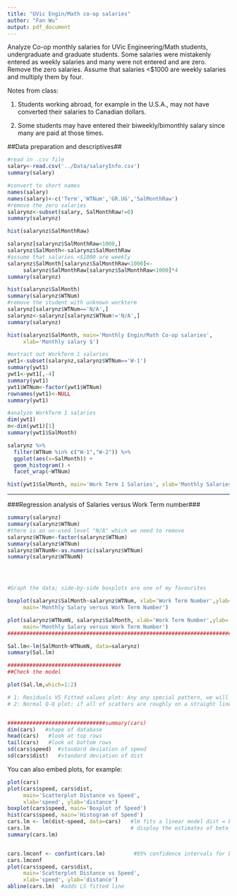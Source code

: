 ```yaml
---
title: "UVic Engin/Math co-op salaries"
author: "Fan Wu"
output: pdf_document
---
```


Analyze Co-op monthly salaries for UVic Engineering/Math students, undergraduate and graduate students.
Some salaries were mistakenly entered as weekly salaries and many were not entered 
and are zero.  Remove the zero salaries.  Assume that salaries <$1000 are weekly salaries and multiply them by four.

Notes from class: 

1. Students working abroad, for example in the U.S.A., may not have converted their
salaries to Canadian dollars.  

2. Some students may have entered their biweekly/bimonthly salary since many are paid 
at those times.

##Data preparation and descriptives##

```r
#read in .csv file
salary<-read.csv('../Data/salaryInfo.csv')  
summary(salary)

#convert to short names
names(salary)
names(salary)<-c('Term','WTNum','GR.UG','SalMonthRaw')  
#remove the zero salaries
salarynz<-subset(salary, SalMonthRaw!=0)   
summary(salarynz)

hist(salarynz$SalMonthRaw)

salarynz[salarynz$SalMonthRaw<1000,]
salarynz$SalMonth<-salarynz$SalMonthRaw
#assume that salaries <$1000 are weekly
salarynz$SalMonth[salarynz$SalMonthRaw<1000]<-
     salarynz$SalMonthRaw[salarynz$SalMonthRaw<1000]*4   
summary(salarynz)

hist(salarynz$SalMonth)
summary(salarynz$WTNum)
#remove the student with unknown workterm
salarynz[salarynz$WTNum=='N/A',]
salarynz<-salarynz[salarynz$WTNum!='N/A',]  
summary(salarynz)

hist(salarynz$SalMonth, main='Monthly Engin/Math Co-op salaries', 
     xlab='Monthly salary $')
```




```r



#extract out WorkTerm 1 salaries 
ywt1<-subset(salarynz,salarynz$WTNum=='W-1')
summary(ywt1)
ywt1<-ywt1[,-4]
summary(ywt1)
ywt1$WTNum<-factor(ywt1$WTNum)
rownames(ywt1)<-NULL
summary(ywt1)

#analyze WorkTerm 1 salaries
dim(ywt1)
n<-dim(ywt1)[1]
summary(ywt1$SalMonth)

salarynz %>%
  filter(WTNum %in% c("W-1","W-2")) %>%
  ggplot(aes(x=SalMonth)) +
  geom_histogram() + 
  facet_wrap(~WTNum)

hist(ywt1$SalMonth, main='Work Term 1 Salaries', xlab='Monthly Salaries $')


```

-----------------------------

###Regression analysis of Salaries versus Work Term number###


```r
summary(salarynz)
summary(salarynz$WTNum)
#there is an un-used level "N/A" which we need to remove
salarynz$WTNum<-factor(salarynz$WTNum)
summary(salarynz$WTNum)
salarynz$WTNumN<-as.numeric(salarynz$WTNum)
summary(salarynz$WTNumN)




#Graph the data; side-by-side boxplots are one of my favourites

boxplot(salarynz$SalMonth~salarynz$WTNum, xlab='Work Term Number',ylab='monthly salary',
     main='Monthly Salary versus Work Term Number')

plot(salarynz$WTNumN, salarynz$SalMonth, xlab='Work Term Number',ylab='monthly salary',
     main='Monthly Salary versus Work Term Number')
##############################################################################################

Sal.lm<-lm(SalMonth~WTNumN, data=salarynz)
summary(Sal.lm)

####################################
##Check the model 

plot(Sal.lm,which=1:2)

# 1: Residuals VS Fitted values plot: Any any special pattern, we will conclude that the residuals have a constance varaince.
# 2: Normal Q-Q plot: if all of scatters are roughly on a straight line, we will conclude the residuals follow a normal distribution.  


###############################summary(cars)
dim(cars)   #shape of database
head(cars)   #look at top rows
tail(cars)   #look at bottom rows
sd(cars$speed)  #standard deviation of speed
sd(cars$dist)   #standard deviation of dist


```

You can also embed plots, for example:

```r
plot(cars)
plot(cars$speed, cars$dist,
     main='Scatterplot Distance vs Speed',
     xlab='speed', ylab='distance')
boxplot(cars$speed, main='Boxplot of Speed')
hist(cars$speed, main='Histogram of Speed')
cars.lm <- lm(dist~speed, data=cars)   #lm fits a linear model dist = beta_0 + beta_1 speed
cars.lm                                # display the estimates of beta_0  and beta_1
summary(cars.lm)


cars.lmconf <- confint(cars.lm)         #95% confidence intervals for beta_0, beta_1
cars.lmconf
plot(cars$speed, cars$dist,
     main='Scatterplot Distance vs Speed',
     xlab='speed', ylab='distance')
abline(cars.lm)  #adds LS fitted line

```


